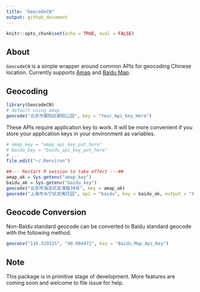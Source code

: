 ```yaml
---
title: "GeocodeCN"
output: github_document
---
```


```r
knitr::opts_chunk$set(echo = TRUE, eval = FALSE)
```

## About

``GeocodeCN`` is a simple wrapper around common APIs for geocoding Chinese location. Currently supports [Amap]("http://lbs.amap.com/") and [Baidu Map]("http://lbsyun.baidu.com/").

## Geocoding

```r
library(GeocodeCN)
# default using amap
geocode("北京市朝阳区朝阳公园", key = "Your_Api_Key_Here")
```

These APIs require application key to work. It will be more convenient if you store your application keys in your environment as variables. 

```r
# amap_key = "amap_api_key_put_here"
# baidu_key = "baidu_api_key_put_here"
# ...
file.edit("~/.Renviron")

##--- Restart R session to take effect ---##
amap_ak = Sys.getenv("amap_key")
baidu_ak = Sys.getenv("baidu_key")
geocode("北京市海淀区双清路30号", key = amap_ak)
geocode("上海市长宁区武夷花园", api = "baidu", key = baidu_ak, output = "XML")
```

## Geocode Conversion

Non-Baidu standard geocode can be converted to Baidu standard geocode with the following method.

```r
geoconv("116.329315", "40.004472", key = "Baidu_Map_Api_Key")
```

## Note

This package is in primitive stage of development. More features are coming soon and welcome to file issue for help.

